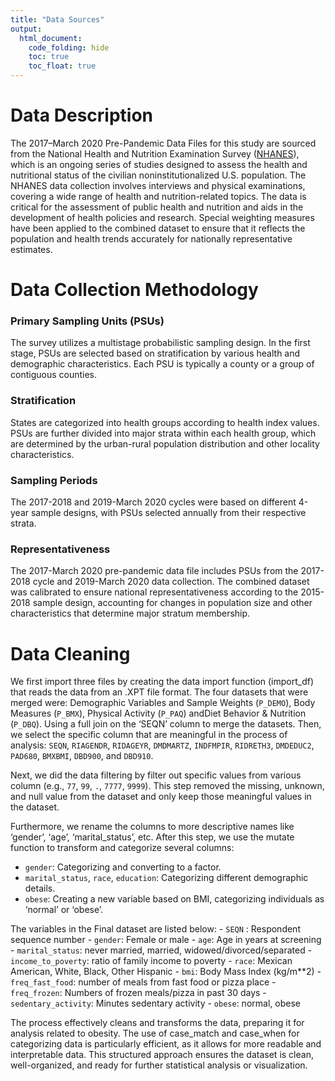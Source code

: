 ```yaml
---
title: "Data Sources"
output: 
  html_document:
    code_folding: hide
    toc: true
    toc_float: true
---
```


# Data Description
The 2017–March 2020 Pre-Pandemic Data Files for this study are sourced from the National Health and Nutrition Examination Survey ([NHANES](https://wwwn.cdc.gov/nchs/nhanes/continuousnhanes/default.aspx?Cycle=2017-2020)), which is an ongoing series of studies designed to assess the health and nutritional status of the civilian noninstitutionalized U.S. population. The NHANES data collection involves interviews and physical examinations, covering a wide range of health and nutrition-related topics. The data is critical for the assessment of public health and nutrition and aids in the development of health policies and research. Special weighting measures have been applied to the combined dataset to ensure that it reflects the population and health trends accurately for nationally representative estimates.


# Data Collection Methodology

### Primary Sampling Units (PSUs)
The survey utilizes a multistage probabilistic sampling design. In the first stage, PSUs are selected based on stratification by various health and demographic characteristics. Each PSU is typically a county or a group of contiguous counties.

### Stratification
States are categorized into health groups according to health index values. PSUs are further divided into major strata within each health group, which are determined by the urban-rural population distribution and other locality characteristics.

### Sampling Periods
The 2017-2018 and 2019-March 2020 cycles were based on different 4-year sample designs, with PSUs selected annually from their respective strata.

### Representativeness
The 2017-March 2020 pre-pandemic data file includes PSUs from the 2017-2018 cycle and 2019-March 2020 data collection. The combined dataset was calibrated to ensure national representativeness according to the 2015-2018 sample design, accounting for changes in population size and other characteristics that determine major stratum membership.

# Data Cleaning
We first import three files by creating the data import function (import_df) that reads the data from an .XPT file format. The four datasets that were merged were: Demographic Variables and Sample Weights (`P_DEMO`), Body Measures (`P_BMX`), Physical Activity (`P_PAQ`) andDiet Behavior & Nutrition (`P_DBQ`). Using a full join on the ‘SEQN’ column to merge the datasets. Then, we select the specific column that are meaningful in the process of analysis: `SEQN`, `RIAGENDR`, `RIDAGEYR`, `DMDMARTZ`, `INDFMPIR`, `RIDRETH3`, `DMDEDUC2`, `PAD680`, `BMXBMI`, `DBD900`, and `DBD910`.

Next, we did the data filtering by filter out specific values from various column (e.g., `77`, `99`, `.`, `7777`, `9999`). This step removed the missing, unknown, and null value from the dataset and only keep those meaningful values in the dataset.

Furthermore, we rename the columns to more descriptive names like 'gender', 'age', 'marital_status', etc. After this step, we use the mutate function to transform and categorize several columns:

- `gender`: Categorizing and converting to a factor.
- `marital_status`, `race`, `education`: Categorizing different demographic details.
- `obese`: Creating a new variable based on BMI, categorizing individuals as 'normal' or 'obese'.

The variables in the Final dataset are listed below:
-  `SEQN` : Respondent sequence number
- `gender`: Female or male
- `age`: Age in years at screening
- `marital_status`: never married, married, widowed/divorced/separated
- `income_to_poverty`: ratio of family income to poverty
- `race`: Mexican American, White, Black, Other Hispanic
- `bmi`: Body Mass Index (kg/m**2)
- `freq_fast_food`: number of meals from fast food or pizza place
- `freq_frozen`: Numbers of frozen meals/pizza in past 30 days
- `sedentary_activity`: Minutes sedentary activity
- `obese`: normal, obese

The process effectively cleans and transforms the data, preparing it for analysis related to obesity. The use of case_match and case_when for categorizing data is particularly efficient, as it allows for more readable and interpretable data. This structured approach ensures the dataset is clean, well-organized, and ready for further statistical analysis or visualization.
